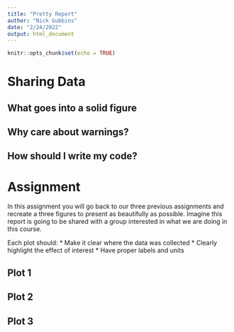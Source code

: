 ```yaml
---
title: "Pretty Report"
author: "Nick Gubbins"
date: "2/24/2022"
output: html_document
---
```


```r
knitr::opts_chunk$set(echo = TRUE)
```

# Sharing Data

## What goes into a solid figure

## Why care about warnings?

## How should I write my code?


# Assignment

In this assignment you will go back to our three previous assignments and 
recreate a three figures to present as beautifully as possible. Imagine this report
is going to be shared with a group interested in what we are doing in this course.

Each plot should:
* Make it clear where the data was collected
* Clearly highlight the effect of interest
* Have proper labels and units

## Plot 1

## Plot 2

## Plot 3

